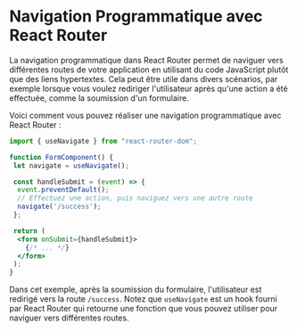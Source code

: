 # Navigation Programmatique avec React Router

La navigation programmatique dans React Router permet de naviguer vers différentes routes de votre application en utilisant du code JavaScript plutôt que des liens hypertextes. Cela peut être utile dans divers scénarios, par exemple lorsque vous voulez rediriger l'utilisateur après qu'une action a été effectuée, comme la soumission d'un formulaire.

Voici comment vous pouvez réaliser une navigation programmatique avec React Router :

```jsx
import { useNavigate } from "react-router-dom";

function FormComponent() {
 let navigate = useNavigate();

 const handleSubmit = (event) => {
  event.preventDefault();
  // Effectuez une action, puis naviguez vers une autre route
  navigate('/success');
 };

 return (
  <form onSubmit={handleSubmit}>
    {/* ... */}
  </form>
 );
}
```

Dans cet exemple, après la soumission du formulaire, l'utilisateur est redirigé vers la route `/success`. Notez que `useNavigate` est un hook fourni par React Router qui retourne une fonction que vous pouvez utiliser pour naviguer vers différentes routes.